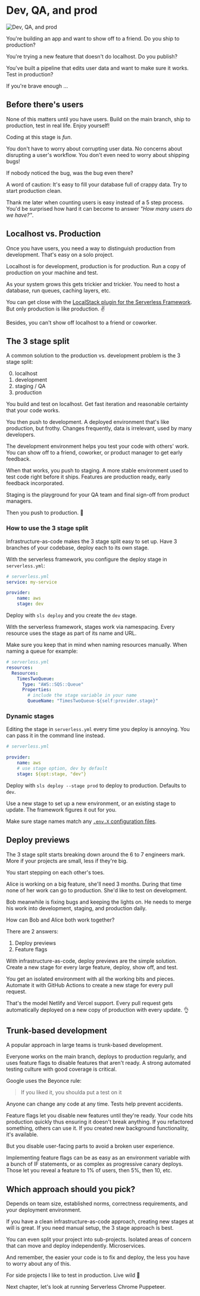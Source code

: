 


# Dev, QA, and prod

![Dev, QA, and prod](../images/chapter_headers/dev-qa-prod.svg)

You're building an app and want to show off to a friend. Do you ship to production?

You're trying a new feature that doesn't do localhost. Do you publish?

You've built a pipeline that edits user data and want to make sure it works. Test in production?

If you're brave enough ... 

## Before there's users

None of this matters until you have users. Build on the main branch, ship to production, test in real life. Enjoy yourself!

Coding at this stage is *fun*. 

You don't have to worry about corrupting user data. No concerns about disrupting a user's workflow. You don't even need to worry about shipping bugs!

If nobody noticed the bug, was the bug even there?

A word of caution: It's easy to fill your database full of crappy data. Try to start production clean. 

Thank me later when counting users is easy instead of a 5 step process. You'd be surprised how hard it can become to answer *"How many users do we have?"*.

## Localhost vs. Production

Once you have users, you need a way to distinguish production from development. That's easy on a solo project.

Localhost is for development, production is for production. Run a copy of production on your machine and test.

As your system grows this gets trickier and trickier. You need to host a database, run queues, caching layers, etc.

You can get close with the [LocalStack plugin for the Serverless Framework](https://www.serverless.com/plugins/serverless-localstack). But only production is like production. ✌️

Besides, you can't show off localhost to a friend or coworker.

## The 3 stage split

A common solution to the production vs. development problem is the 3 stage split:

0. localhost
1. development
2. staging / QA
3. production

You build and test on localhost. Get fast iteration and reasonable certainty that your code works.

You then push to development. A deployed environment that's like production, but frothy. Changes frequently, data is irrelevant, used by many developers.

The development environment helps you test your code with others' work. You can show off to a friend, coworker, or product manager to get early feedback.

When that works, you push to staging. A more stable environment used to test code right before it ships. Features are production ready, early feedback incorporated.

Staging is the playground for your QA team and final sign-off from product managers.

Then you push to production. 🚀

### How to use the 3 stage split

Infrastructure-as-code makes the 3 stage split easy to set up. Have 3 branches of your codebase, deploy each to its own stage.

With the serverless framework, you configure the deploy stage in `serverless.yml`:

```yaml
# serverless.yml
service: my-service

provider:
	name: aws
	stage: dev
```

Deploy with `sls deploy` and you create the `dev` stage. 

With the serverless framework, stages work via namespacing. Every resource uses the stage as part of its name and URL.

Make sure you keep that in mind when naming resources manually. When naming a queue for example:

```yaml
# serverless.yml
resources:
  Resources:
    TimesTwoQueue:
      Type: "AWS::SQS::Queue"
      Properties:
        # include the stage variable in your name
        QueueName: "TimesTwoQueue-${self:provider.stage}"
```

### Dynamic stages

Editing the stage in `serverless.yml` every time you deploy is annoying. You can pass it in the command line instead.

```yaml
# serverless.yml

provider:
	name: aws
	# use stage option, dev by default
	stage: ${opt:stage, "dev"}
```

Deploy with `sls deploy --stage prod` to deploy to production. Defaults to `dev`.

Use a new stage to set up a new environment, or an existing stage to update. The framework figures it out for you.

Make sure stage names match any [`.env.X` configuration files](/handling-secrets).

## Deploy previews

The 3 stage split starts breaking down around the 6 to 7 engineers mark. More if your projects are small, less if they're big.

You start stepping on each other's toes.

Alice is working on a big feature, she'll need 3 months. During that time none of her work can go to production. She'd like to test on development.

Bob meanwhile is fixing bugs and keeping the lights on. He needs to merge his work into development, staging, and production daily.

How can Bob and Alice both work together?

There are 2 answers:

1. Deploy previews
2. Feature flags

With infrastructure-as-code, deploy previews are the simple solution. Create a new stage for every large feature, deploy, show off, and test.

You get an isolated environment with all the working bits and pieces. Automate it with GitHub Actions to create a new stage for every pull request.

That's the model Netlify and Vercel support. Every pull request gets automatically deployed on a new copy of production with every update. 👌

## Trunk-based development

A popular approach in large teams is trunk-based development.

Everyone works on the main branch, deploys to production regularly, and uses feature flags to disable features that aren't ready. A strong automated testing culture with good coverage is critical.

Google uses the Beyonce rule:

> If you liked it, you shoulda put a test on it

Anyone can change any code at any time. Tests help prevent accidents.

Feature flags let you disable new features until they're ready. Your code hits production quickly thus ensuring it doesn't break anything. If you refactored something, others can use it. If you created new background functionality, it's available.

But you disable user-facing parts to avoid a broken user experience.

Implementing feature flags can be as easy as an environment variable with a bunch of IF statements, or as complex as progressive canary deploys. Those let you reveal a feature to 1% of users, then 5%, then 10, etc.

## Which approach should you pick?

Depends on team size, established norms, correctness requirements, and your deployment environment.

If you have a clean infrastructure-as-code approach, creating new stages at will is great. If you need manual setup, the 3 stage approach is best.

You can even split your project into sub-projects. Isolated areas of concern that can move and deploy independently. Microservices.

And remember, the easier your code is to fix and deploy, the less you have to worry about any of this.

For side projects I like to test in production. Live wild 🤘

Next chapter, let's look at running Serverless Chrome Puppeteer.